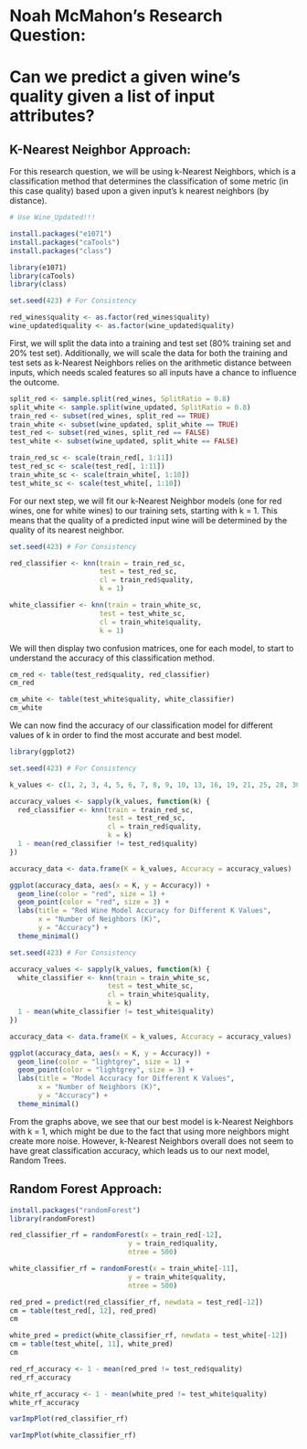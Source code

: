 # Noah McMahon's Research Question:

# Can we predict a given wine's quality given a list of input attributes?

## K-Nearest Neighbor Approach:

For this research question, we will be using k-Nearest Neighbors, which is a classification method that determines the classification of some metric (in this case quality) based upon a given input's k nearest neighbors (by distance).

```r

# Use Wine_Updated!!!

install.packages("e1071") 
install.packages("caTools") 
install.packages("class") 

library(e1071) 
library(caTools) 
library(class)

set.seed(423) # For Consistency

red_wines$quality <- as.factor(red_wines$quality)
wine_updated$quality <- as.factor(wine_updated$quality)

```

First, we will split the data into a training and test set (80% training set and 20% test set). Additionally, we will scale the data for both the training and test sets as k-Nearest Neighbors relies on the arithmetic distance between inputs, which needs scaled features so all inputs have a chance to influence the outcome.

```r

split_red <- sample.split(red_wines, SplitRatio = 0.8)
split_white <- sample.split(wine_updated, SplitRatio = 0.8)
train_red <- subset(red_wines, split_red == TRUE)
train_white <- subset(wine_updated, split_white == TRUE)
test_red <- subset(red_wines, split_red == FALSE)
test_white <- subset(wine_updated, split_white == FALSE)

train_red_sc <- scale(train_red[, 1:11])
test_red_sc <- scale(test_red[, 1:11])
train_white_sc <- scale(train_white[, 1:10])
test_white_sc <- scale(test_white[, 1:10])

```

For our next step, we will fit our k-Nearest Neighbor models (one for red wines, one for white wines) to our training sets, starting with k = 1. This means that the quality of a predicted input wine will be determined by the quality of its nearest neighbor.

```r

set.seed(423) # For Consistency

red_classifier <- knn(train = train_red_sc, 
                      test = test_red_sc, 
                      cl = train_red$quality, 
                      k = 1)

white_classifier <- knn(train = train_white_sc, 
                      test = test_white_sc, 
                      cl = train_white$quality, 
                      k = 1)

```

We will then display two confusion matrices, one for each model, to start to understand the accuracy of this classification method.

```r

cm_red <- table(test_red$quality, red_classifier)
cm_red

```

```r

cm_white <- table(test_white$quality, white_classifier)
cm_white

```

We can now find the accuracy of our classification model for different values of k in order to find the most accurate and best model.

```r

library(ggplot2)

set.seed(423) # For Consistency

k_values <- c(1, 2, 3, 4, 5, 6, 7, 8, 9, 10, 13, 16, 19, 21, 25, 28, 30, 33, 36, 42, 50)

accuracy_values <- sapply(k_values, function(k) {
  red_classifier <- knn(train = train_red_sc, 
                        test = test_red_sc, 
                        cl = train_red$quality, 
                        k = k)
  1 - mean(red_classifier != test_red$quality)
})

accuracy_data <- data.frame(K = k_values, Accuracy = accuracy_values)

ggplot(accuracy_data, aes(x = K, y = Accuracy)) +
  geom_line(color = "red", size = 1) +
  geom_point(color = "red", size = 3) +
  labs(title = "Red Wine Model Accuracy for Different K Values",
       x = "Number of Neighbors (K)",
       y = "Accuracy") +
  theme_minimal()

```

```r

set.seed(423) # For Consistency

accuracy_values <- sapply(k_values, function(k) {
  white_classifier <- knn(train = train_white_sc, 
                        test = test_white_sc, 
                        cl = train_white$quality, 
                        k = k)
  1 - mean(white_classifier != test_white$quality)
})

accuracy_data <- data.frame(K = k_values, Accuracy = accuracy_values)

ggplot(accuracy_data, aes(x = K, y = Accuracy)) +
  geom_line(color = "lightgrey", size = 1) +
  geom_point(color = "lightgrey", size = 3) +
  labs(title = "Model Accuracy for Different K Values",
       x = "Number of Neighbors (K)",
       y = "Accuracy") +
  theme_minimal()

```

From the graphs above, we see that our best model is k-Nearest Neighbors with k = 1, which might be due to the fact that using more neighbors might create more noise. However, k-Nearest Neighbors overall does not seem to have great classification accuracy, which leads us to our next model, Random Trees.

## Random Forest Approach:

```r

install.packages("randomForest")
library(randomForest)

```

```r

red_classifier_rf = randomForest(x = train_red[-12], 
                             y = train_red$quality, 
                             ntree = 500)

white_classifier_rf = randomForest(x = train_white[-11], 
                             y = train_white$quality, 
                             ntree = 500)

```

```r

red_pred = predict(red_classifier_rf, newdata = test_red[-12])
cm = table(test_red[, 12], red_pred)
cm

```

```r

white_pred = predict(white_classifier_rf, newdata = test_white[-12])
cm = table(test_white[, 11], white_pred)
cm

```
```r

red_rf_accuracy <- 1 - mean(red_pred != test_red$quality)
red_rf_accuracy

```

```r

white_rf_accuracy <- 1 - mean(white_pred != test_white$quality)
white_rf_accuracy

```

```r

varImpPlot(red_classifier_rf)

```

```r

varImpPlot(white_classifier_rf)

```